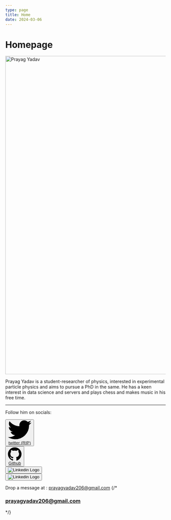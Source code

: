 ```yaml
---
type: page
title: Home
date: 2024-03-06
---
```


# Homepage


<div className='flex flex-col md:flex-row justify-items-center '>
	<div className='round p-4 justify-items-center'>
		<a href="/images/womens_day_cropped.jpeg">
				<Image
					src="/images/womens_day_cropped.jpeg"
					alt="Prayag Yadav"
					width="1000"
					height="1000"
					priority
					className="next-image hover:brightness-110 rounded-full"
				/>
		</a>
	</div>
	<div className="flex items-center">
	   <div>
				<p><span className='text-3xl'>Prayag Yadav</span> is a student-researcher of physics, interested in experimental particle physics and aims to pursue a PhD in the same. He has a keen interest in data science and servers and plays chess and makes music in his free time.</p>
			</div>
	</div>
</div>

---

Follow him on socials:

<div className="flex flex-col md:flex-row items-center justify-center gap-2">

<div>
<button type="button" className="w-auto text-white bg-[#1da1f2] focus:ring-4 focus:outline-none focus:ring-[#1da1f2]/50 font-medium rounded-lg text-sm px-5 py-0 text-center inline-flex items-center dark:focus:ring-[#1da1f2]/55 me-2 mb-2 hover:transition-all ease-in-out duration-150 hover:opacity-40">
<svg className="w-4 h-4 me-2" aria-hidden="true" xmlns="http://www.w3.org/2000/svg" fill="currentColor" viewBox="0 0 20 17">
<path fillRule="evenodd" d="M20 1.892a8.178 8.178 0 0 1-2.355.635 4.074 4.074 0 0 0 1.8-2.235 8.344 8.344 0 0 1-2.605.98A4.13 4.13 0 0 0 13.85 0a4.068 4.068 0 0 0-4.1 4.038 4 4 0 0 0 .105.919A11.705 11.705 0 0 1 1.4.734a4.006 4.006 0 0 0 1.268 5.392 4.165 4.165 0 0 1-1.859-.5v.05A4.057 4.057 0 0 0 4.1 9.635a4.19 4.19 0 0 1-1.856.07 4.108 4.108 0 0 0 3.831 2.807A8.36 8.36 0 0 1 0 14.184 11.732 11.732 0 0 0 6.291 16 11.502 11.502 0 0 0 17.964 4.5c0-.177 0-.35-.012-.523A8.143 8.143 0 0 0 20 1.892Z" clipRule="evenodd"/>
</svg>
<a href="https://twitter.com/_PrayagYadav" className=' text-white'>
 twitter (RIP)
 </a>
</button>
</div>

<div>
<button type="button" className="w-auto text-white bg-[#24292F] focus:ring-4 focus:outline-none focus:ring-[#24292F]/50 font-medium rounded-lg text-sm px-5 py-0 text-center inline-flex items-center dark:focus:ring-gray-500 me-2 mb-2 hover:transition-all ease-in-out duration-150 hover:opacity-40">
<svg className="w-4 h-4 me-2" aria-hidden="true" xmlns="http://www.w3.org/2000/svg" fill="currentColor" viewBox="0 0 20 20">
<path fillRule="evenodd" d="M10 .333A9.911 9.911 0 0 0 6.866 19.65c.5.092.678-.215.678-.477 0-.237-.01-1.017-.014-1.845-2.757.6-3.338-1.169-3.338-1.169a2.627 2.627 0 0 0-1.1-1.451c-.9-.615.07-.6.07-.6a2.084 2.084 0 0 1 1.518 1.021 2.11 2.11 0 0 0 2.884.823c.044-.503.268-.973.63-1.325-2.2-.25-4.516-1.1-4.516-4.9A3.832 3.832 0 0 1 4.7 7.068a3.56 3.56 0 0 1 .095-2.623s.832-.266 2.726 1.016a9.409 9.409 0 0 1 4.962 0c1.89-1.282 2.717-1.016 2.717-1.016.366.83.402 1.768.1 2.623a3.827 3.827 0 0 1 1.02 2.659c0 3.807-2.319 4.644-4.525 4.889a2.366 2.366 0 0 1 .673 1.834c0 1.326-.012 2.394-.012 2.72 0 .263.18.572.681.475A9.911 9.911 0 0 0 10 .333Z" clipRule="evenodd"/>
</svg>
<a href="https://github.com/prayagyadav" className=' text-white'>
Github
</a>
</button>
</div>

<div>
<a href="https://www.linkedin.com/in/prayagyadav206">
<button type="button" className="w-auto h-[55px] flex justify-center items-center text-black bg-white focus:ring-4 focus:outline-none focus:ring-grey-400 font-medium rounded-lg text-sm px-5 py-0 text-center inline-flex items-center me-2 mb-2 hover:transition-all ease-in-out duration-150 hover:opacity-40">
<img className="w-6 h-6 flex justify-center " src="https://www.svgrepo.com/show/475661/linkedin-color.svg" loading="lazy" alt="Linkedin Logo"></img>
</button>
</a>
</div>

<div>
<a href="https://www.datacamp.com/portfolio/prayagyadav206">
<button type="button" className="w-auto h-[55px] flex justify-center items-center rounded-lg bg-white px-5 py-0 me-2 mb-2 hover:transition-all ease-in-out duration-150 hover:opacity-40">
<img className="w-20 h-auto flex justify-center " src="/images/datacamp.svg" loading="lazy" alt="Linkedin Logo"></img>
</button>
</a>
</div>

</div>

Drop a message at : [prayagyadav206@gmail.com](mailto:prayagyadav206@gmail.com)
{/* <h3 className="flex justify-center drop-shadow-[0_1.2px_1.2px_rgba(0,0,0,0.8)]">prayagyadav206@gmail.com</h3> */}
